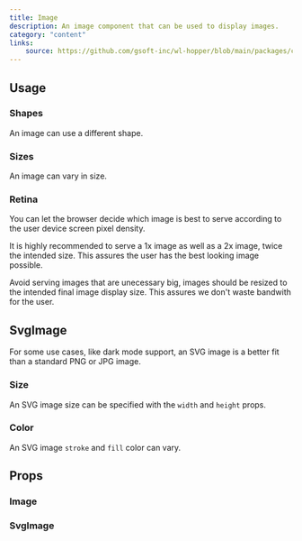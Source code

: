 ```yaml
---
title: Image
description: An image component that can be used to display images.
category: "content"
links:
    source: https://github.com/gsoft-inc/wl-hopper/blob/main/packages/components/src/Image/src/Image.tsx
---
```


<Example src="Image/docs/image" isOpen />

## Usage

### Shapes

An image can use a different shape.

<Example src="Image/docs/shape" />

### Sizes

An image can vary in size.

<Example src="Image/docs/size" />

### Retina

You can let the browser decide which image is best to serve according to the user device screen pixel density.

It is highly recommended to serve a 1x image as well as a 2x image, twice the intended size. This assures the user has the best looking image possible.

Avoid serving images that are unecessary big, images should be resized to the intended final image display size. This assures we don't waste bandwith for the user.

<Example src="Image/docs/retina" />

## SvgImage

For some use cases, like dark mode support, an SVG image is a better fit than a standard PNG or JPG image.

<Example src="Image/docs/svg" />

### Size

An SVG image size can be specified with the `width` and `height` props.

<Example src="Image/docs/svgSize" />

### Color

An SVG image `stroke` and `fill` color can vary.

<Example src="Image/docs/svgColor" />

## Props

### Image

<PropTable component="Image" />

### SvgImage

<PropTable component="SvgImage" />
